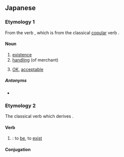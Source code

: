 ==Japanese==
{{ja-kanjitab|あ|alt=在,在り}}

===Etymology 1===
From the verb {{ja-r|有る|ある|to exist}}, which is from the classical [[copular]] verb {{ja-r|有り|あり}}.

====Noun====
{{ja-noun|あり}}

# [[existence]]
# [[handle|handling]] (of merchant)
# {{lb|ja|colloquial}} [[OK]], [[acceptable]]

=====Antonyms=====
* {{ja-r|無し|なし|gloss=[[nonexistence]], [[unavailable]], [[unacceptable]]}}

===Etymology 2===
The classical verb which derives {{ja-r|有る|ある}}.

====Verb====
{{ja-verb|type=irreg|あり}}

# {{alt form|ja|ある|tr=aru|from=classical}}: to [[be]], to [[exist]]

====Conjugation====
{{ja-conj-bungo|あ|irreg-r}}

{{DEFAULTSORT:あり}}